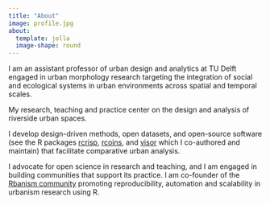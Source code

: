 ```yaml
---
title: "About"
image: profile.jpg
about:
  template: jolla
  image-shape: round
---
```



I am an assistant professor of urban design and analytics at TU Delft engaged in urban morphology research targeting the integration of social and ecological systems in urban environments across spatial and temporal scales.

My research, teaching and practice center on the design and analysis of riverside urban spaces.

I develop design-driven methods, open datasets, and open-source software (see the R packages [rcrisp](https://github.com/CityRiverSpaces/rcrisp), [rcoins](https://github.com/CityRiverSpaces/rcoins), and [visor](https://github.com/CityRiverSpaces/visor) which I co-authored and maintain) that facilitate comparative urban analysis.

I advocate for open science in research and teaching, and I am engaged in building communities that support its practice. I am co-founder of the [Rbanism community](https://rbanism.org/) promoting reproducibility, automation and scalability in urbanism research using R<!-- , and I am a member of the [Spatial Data Science across Languages](https://spatial-data-science.github.io/) (SDSL) community with a special interest in cross-language projects -->.